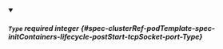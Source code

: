 
<details className="config-field" data-expandable="false" open>
<summary>

##### `Type` <span className="config-field-required" data-required="true">required</span> <span className="config-field-type">integer</span> <span className="config-field-default"></span> <span className="config-field-enum"></span> {#spec-clusterRef-podTemplate-spec-initContainers-lifecycle-postStart-tcpSocket-port-Type}



</summary>



</details>
